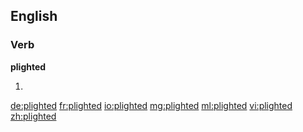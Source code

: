 ==English==

===Verb===
'''plighted'''

# {{past of|plight}}

[[de:plighted]]
[[fr:plighted]]
[[io:plighted]]
[[mg:plighted]]
[[ml:plighted]]
[[vi:plighted]]
[[zh:plighted]]